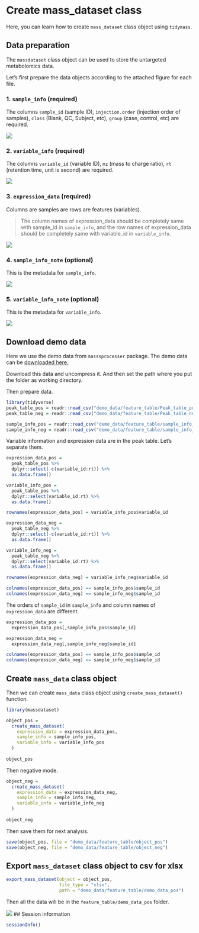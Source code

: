 # Create mass_dataset class

Here, you can learn how to create `mass_dataset` class object using `tidymass`.

## Data preparation

The `massdataset` class object can be used to store the untargeted metabolomics data.

Let's first prepare the data objects according to the attached figure for each file.

### 1. `sample_info` (required)

The columns `sample_id` (sample ID), `injection.order` (injection order of samples), `class` (Blank, QC, Subject, etc), `group` (case, control, etc) are required.

![](/images/part2/Screen1.png)

### 2. `variable_info` (required)

The columns `variable_id` (variable ID), `mz` (mass to charge ratio), `rt` (retention time, unit is second) are required.

![](/images/part2/Screen2.png)

### 3. `expression_data` (required)

Columns are samples are rows are features (variables). 

> The column names of expression_data should be completely same with sample_id in `sample_info`, and the row names of expression_data should be completely same with variable_id in `variable_info`.

![](/images/part2/Screen3.png)

### 4. `sample_info_note` (optional)

This is the metadata for `sample_info`. 

![](/images/part2/Screen4.png)

### 5. `variable_info_note` (optional)

This is the metadata for `variable_info`.

![](/images/part2/Screen5.png)

## Download demo data

Here we use the demo data from `masssprocesser` package. The demo data can be [downloaded here.](https://drive.google.com/file/d/1KV_1gEGevHJUtgoAY7BNv0ALvz3vCucX/view?usp=sharing)

Download this data and uncompress it. And then set the path where you put the folder as working directory.

Then prepare data.

```r
library(tidyverse)
peak_table_pos = readr::read_csv("demo_data/feature_table/Peak_table_pos.csv")
peak_table_neg = readr::read_csv("demo_data/feature_table/Peak_table_neg.csv")

sample_info_pos = readr::read_csv("demo_data/feature_table/sample_info_pos.csv")
sample_info_neg = readr::read_csv("demo_data/feature_table/sample_info_neg.csv")
```

Variable information and expression data are in the peak table. Let's separate them.

```r
expression_data_pos = 
  peak_table_pos %>% 
  dplyr::select(-c(variable_id:rt)) %>% 
  as.data.frame()

variable_info_pos = 
  peak_table_pos %>% 
  dplyr::select(variable_id:rt) %>% 
  as.data.frame()

rownames(expression_data_pos) = variable_info_pos$variable_id

expression_data_neg = 
  peak_table_neg %>% 
  dplyr::select(-c(variable_id:rt)) %>% 
  as.data.frame()

variable_info_neg = 
  peak_table_neg %>% 
  dplyr::select(variable_id:rt) %>% 
  as.data.frame()

rownames(expression_data_neg) = variable_info_neg$variable_id

colnames(expression_data_pos) == sample_info_pos$sample_id
colnames(expression_data_neg) == sample_info_neg$sample_id
```

The orders of `sample_id` in `sample_info` and column names of `expression_data` are different.


```r
expression_data_pos = 
  expression_data_pos[,sample_info_pos$sample_id]

expression_data_neg = 
  expression_data_neg[,sample_info_neg$sample_id]

colnames(expression_data_pos) == sample_info_pos$sample_id
colnames(expression_data_neg) == sample_info_neg$sample_id
```

## Create `mass_data` class object

Then we can create `mass_data` class object using `create_mass_dataset()` function.

```r
library(massdataset)

object_pos =
  create_mass_dataset(
    expression_data = expression_data_pos,
    sample_info = sample_info_pos,
    variable_info = variable_info_pos
  )
  
object_pos
```

Then negative mode.

```r
object_neg =
  create_mass_dataset(
    expression_data = expression_data_neg,
    sample_info = sample_info_neg,
    variable_info = variable_info_neg
  )
  
object_neg
```

Then save them for next analysis.

```r
save(object_pos, file = "demo_data/feature_table/object_pos")
save(object_neg, file = "demo_data/feature_table/object_neg")
```


## Export `mass_dataset` class object to csv for xlsx

```r
export_mass_dataset(object = object_pos,
                    file_type = "xlsx",
                    path = "demo_data/feature_table/demo_data_pos")
```

Then all the data will be in the `feature_table/demo_data_pos` folder.

![](/images/part2/Screen6.png)
## Session information

```r
sessionInfo()
```
